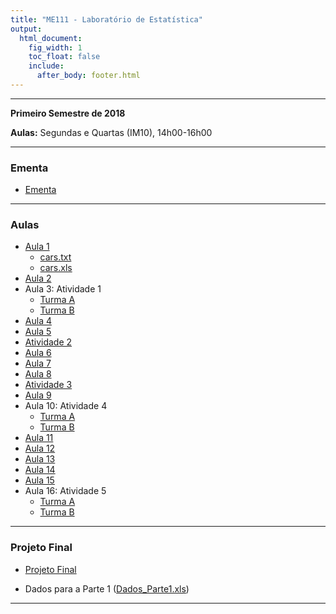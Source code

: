 ```yaml
---
title: "ME111 - Laboratório de Estatística"
output:
  html_document:
    fig_width: 1
    toc_float: false
    include:
      after_body: footer.html  
---
```


----

**Primeiro Semestre de 2018**

**Aulas:** Segundas e Quartas (IM10), 14h00-16h00 

----

### **Ementa**

- [Ementa](Disciplinas/ME_111_1s2018/Ementa.pdf)

---- 

### **Aulas**

- [Aula 1](Disciplinas/ME_111_1s2018/Aula1.pdf)
    - [cars.txt](Disciplinas/ME_111_1s2018/cars.txt) 
    - [cars.xls](Disciplinas/ME_111_1s2018/cars.xls)
- [Aula 2](Disciplinas/ME_111_1s2018/Aula2.pdf)
- Aula 3: Atividade 1 
    - [Turma A](Disciplinas/ME_111_1s2018/Aula3A.pdf)  
    - [Turma B](Disciplinas/ME_111_1s2018/Aula3B.pdf)
- [Aula 4](Disciplinas/ME_111_1s2018/Aula4.pdf)
- [Aula 5](Disciplinas/ME_111_1s2018/Aula5.pdf)
- [Atividade 2](Disciplinas/ME_111_1s2018/Atividade2.pdf)
- [Aula 6](Disciplinas/ME_111_1s2018/Aula6.pdf)
- [Aula 7](Disciplinas/ME_111_1s2018/Aula7.pdf)
- [Aula 8](Disciplinas/ME_111_1s2018/Aula8.pdf)
- [Atividade 3](Disciplinas/ME_111_1s2018/Atividade3.pdf)
- [Aula 9](Disciplinas/ME_111_1s2018/Aula9.pdf)
- Aula 10: Atividade 4 
    - [Turma A](Disciplinas/ME_111_1s2018/Aula10A.pdf)  
    - [Turma B](Disciplinas/ME_111_1s2018/Aula10B.pdf)
- [Aula 11](Disciplinas/ME_111_1s2018/Aula11.pdf)
- [Aula 12](Disciplinas/ME_111_1s2018/Aula12.pdf)
- [Aula 13](Disciplinas/ME_111_1s2018/Aula13.pdf)
- [Aula 14](Disciplinas/ME_111_1s2018/Aula14.pdf)
- [Aula 15](Disciplinas/ME_111_1s2018/Aula15.pdf)
- Aula 16: Atividade 5 
    - [Turma A](Disciplinas/ME_111_1s2018/Aula16A.pdf)  
    - [Turma B](Disciplinas/ME_111_1s2018/Aula16B.pdf)

---- 

### **Projeto Final**

- [Projeto Final](Disciplinas/ME_111_1s2018/Projeto_Final.pdf)

- Dados para a Parte 1 ([Dados_Parte1.xls](Disciplinas/ME_111_1s2018/Dados_PFParte1.xls))

----
